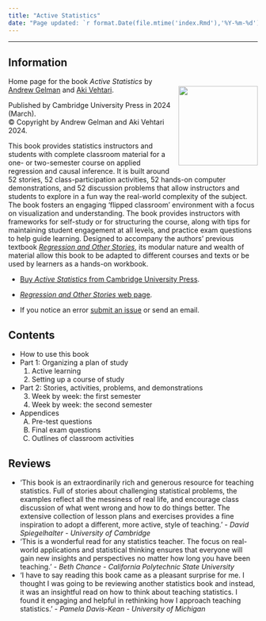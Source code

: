 ```yaml
---
title: "Active Statistics"
date: "Page updated: `r format.Date(file.mtime('index.Rmd'),'%Y-%m-%d')`"
---
```


-------------

## Information

<div style= "float:right; margin-left:6px; margin-top:4px; margin-bottom:6px;">
<img src="active_statistic.jpg" alt="" width=160>
</div>
Home page for the book *Active Statistics* by [Andrew Gelman](http://www.stat.columbia.edu/~gelman/) and [Aki Vehtari](https://users.aalto.fi/~ave/).

Published by Cambridge University Press in 2024 (March).<br>
© Copyright by Andrew Gelman and Aki Vehtari 2024.

This book provides statistics instructors and students with complete classroom material for a one- or two-semester course on applied regression and causal inference. It is built around 52 stories, 52 class-participation activities, 52 hands-on computer demonstrations, and 52 discussion problems that allow instructors and students to explore in a fun way the real-world complexity of the subject. The book fosters an engaging 'flipped classroom' environment with a focus on visualization and understanding. The book provides instructors with frameworks for self-study or for structuring the course, along with tips for maintaining student engagement at all levels, and practice exam questions to help guide learning. Designed to accompany the authors' previous textbook [*Regression and Other Stories*](https://avehtari.github.io/ROS-Examples/), its modular nature and wealth of material allow this book to be adapted to different courses and texts or be used by learners as a hands-on workbook.

- [Buy *Active Statistics* from Cambridge University Press](https://www.cambridge.org/core/books/active-statistics/4E066112B3F82CA44C81CB4097960808).

- [*Regression and Other Stories* web page](https://avehtari.github.io/ROS-Examples/).

- If you notice an error [submit an issue](https://github.com/avehtari/ActiveStatistics/issues) or send an email.

## Contents

- How to use this book
- Part 1: Organizing a plan of study
    1. Active learning
    2. Setting up a course of study
- Part 2: Stories, activities, problems, and demonstrations
    3. Week by week: the first semester
    4. Week by week: the second semester
- Appendices
     A) Pre-test questions
     B) Final exam questions
     C) Outlines of classroom activities

## Reviews

- ‘This book is an extraordinarily rich and generous resource for teaching statistics. Full of stories about challenging statistical problems, the examples reflect all the messiness of real life, and encourage class discussion of what went wrong and how to do things better. The extensive collection of lesson plans and exercises provides a fine inspiration to adopt a different, more active, style of teaching.' - *David Spiegelhalter - University of Cambridge*
- ‘This is a wonderful read for any statistics teacher. The focus on real-world applications and statistical thinking ensures that everyone will gain new insights and perspectives no matter how long you have been teaching.' - *Beth Chance - California Polytechnic State University*
- ‘I have to say reading this book came as a pleasant surprise for me. I thought I was going to be reviewing another statistics book and instead, it was an insightful read on how to think about teaching statistics. I found it engaging and helpful in rethinking how I approach teaching statistics.' - *Pamela Davis-Kean - University of Michigan*

